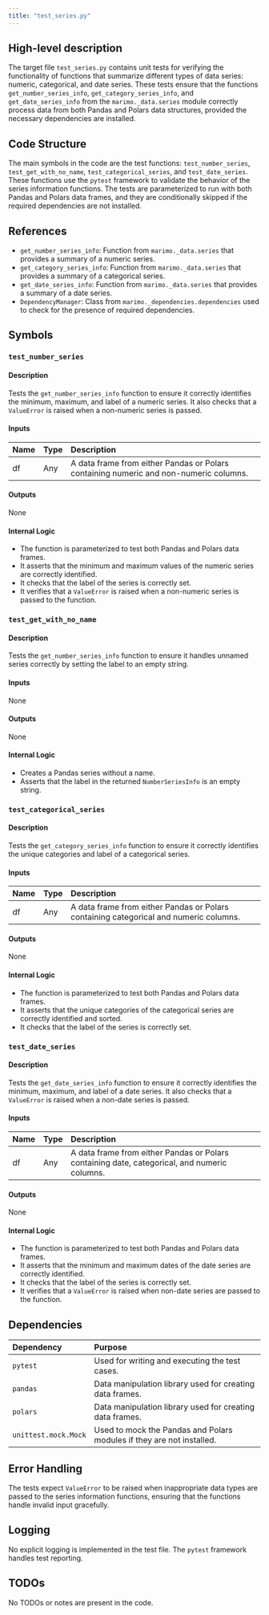 ```yaml
---
title: "test_series.py"
---
```


## High-level description

The target file `test_series.py` contains unit tests for verifying the functionality of functions that summarize different types of data series: numeric, categorical, and date series. These tests ensure that the functions `get_number_series_info`, `get_category_series_info`, and `get_date_series_info` from the `marimo._data.series` module correctly process data from both Pandas and Polars data structures, provided the necessary dependencies are installed.

## Code Structure

The main symbols in the code are the test functions: `test_number_series`, `test_get_with_no_name`, `test_categorical_series`, and `test_date_series`. These functions use the `pytest` framework to validate the behavior of the series information functions. The tests are parameterized to run with both Pandas and Polars data frames, and they are conditionally skipped if the required dependencies are not installed.

## References

- `get_number_series_info`: Function from `marimo._data.series` that provides a summary of a numeric series.
- `get_category_series_info`: Function from `marimo._data.series` that provides a summary of a categorical series.
- `get_date_series_info`: Function from `marimo._data.series` that provides a summary of a date series.
- `DependencyManager`: Class from `marimo._dependencies.dependencies` used to check for the presence of required dependencies.

## Symbols

### `test_number_series`
#### Description
Tests the `get_number_series_info` function to ensure it correctly identifies the minimum, maximum, and label of a numeric series. It also checks that a `ValueError` is raised when a non-numeric series is passed.

#### Inputs
| Name | Type | Description |
|:-----|:-----|:------------|
| df | Any | A data frame from either Pandas or Polars containing numeric and non-numeric columns. |

#### Outputs
None

#### Internal Logic
- The function is parameterized to test both Pandas and Polars data frames.
- It asserts that the minimum and maximum values of the numeric series are correctly identified.
- It checks that the label of the series is correctly set.
- It verifies that a `ValueError` is raised when a non-numeric series is passed to the function.

### `test_get_with_no_name`
#### Description
Tests the `get_number_series_info` function to ensure it handles unnamed series correctly by setting the label to an empty string.

#### Inputs
None

#### Outputs
None

#### Internal Logic
- Creates a Pandas series without a name.
- Asserts that the label in the returned `NumberSeriesInfo` is an empty string.

### `test_categorical_series`
#### Description
Tests the `get_category_series_info` function to ensure it correctly identifies the unique categories and label of a categorical series.

#### Inputs
| Name | Type | Description |
|:-----|:-----|:------------|
| df | Any | A data frame from either Pandas or Polars containing categorical and numeric columns. |

#### Outputs
None

#### Internal Logic
- The function is parameterized to test both Pandas and Polars data frames.
- It asserts that the unique categories of the categorical series are correctly identified and sorted.
- It checks that the label of the series is correctly set.

### `test_date_series`
#### Description
Tests the `get_date_series_info` function to ensure it correctly identifies the minimum, maximum, and label of a date series. It also checks that a `ValueError` is raised when a non-date series is passed.

#### Inputs
| Name | Type | Description |
|:-----|:-----|:------------|
| df | Any | A data frame from either Pandas or Polars containing date, categorical, and numeric columns. |

#### Outputs
None

#### Internal Logic
- The function is parameterized to test both Pandas and Polars data frames.
- It asserts that the minimum and maximum dates of the date series are correctly identified.
- It checks that the label of the series is correctly set.
- It verifies that a `ValueError` is raised when non-date series are passed to the function.

## Dependencies

| Dependency | Purpose |
|:-----------|:--------|
| `pytest` | Used for writing and executing the test cases. |
| `pandas` | Data manipulation library used for creating data frames. |
| `polars` | Data manipulation library used for creating data frames. |
| `unittest.mock.Mock` | Used to mock the Pandas and Polars modules if they are not installed. |

## Error Handling

The tests expect `ValueError` to be raised when inappropriate data types are passed to the series information functions, ensuring that the functions handle invalid input gracefully.

## Logging

No explicit logging is implemented in the test file. The `pytest` framework handles test reporting.

## TODOs

No TODOs or notes are present in the code.